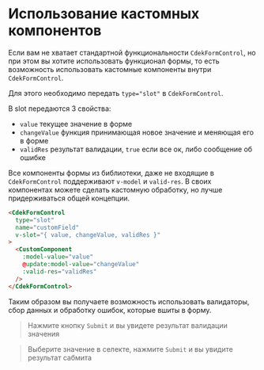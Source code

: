 
<Meta title="Form/Custom Component" />

# Использование кастомных компонентов

Если вам не хватает стандартной функциональности `CdekFormControl`, но при этом вы хотите использовать функционал формы, то есть
возможность использовать кастомные компоненты внутри `CdekFormControl`.

Для этого необходимо передать `type="slot"` в `CdekFormControl`.

В slot передаются 3 свойства:

- `value` текущее значение в форме
- `changeValue` функция принимающая новое значение и меняющая его в форме
- `validRes` результат валидации, `true` если все ок, либо сообщение об ошибке

Все компоненты формы из библиотеки, даже не входящие в `CdekFormControl` поддерживают `v-model` и `valid-res`. В своих компонентах можете сделать
кастомную обработку, но лучше придерживаться общей концепции.

```html dark
<CdekFormControl
  type="slot"
  name="customField"
  v-slot="{ value, changeValue, validRes }"
>
  <CustomComponent
    :model-value="value"
    @update:model-value="changeValue"
    :valid-res="validRes"
  />
</CdekFormControl>
```

Таким образом вы получаете возможность использовать валидаторы, сбор данных и обработку ошибок, которые вшиты в форму.

> Нажмите кнопку `Submit` и вы увидете результат валидации значения

> Выберите значение в селекте, нажмите `Submit` и вы увидите результат сабмита

<Story id="form-cdekformcontrol--custom-component" />
